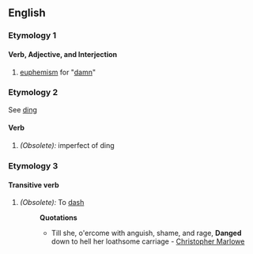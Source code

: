 ==English==
===Etymology 1===
====Verb, Adjective, and Interjection====
# [[euphemism]] for "[[damn]]"

===Etymology 2===
See [[ding]]
====Verb====
#''(Obsolete):'' imperfect of ding

===Etymology 3===
====Transitive verb====
#''(Obsolete):'' To [[dash]]
#:'''Quotations'''
#:* Till she, o'ercome with anguish, shame, and rage, '''Danged''' down to hell her loathsome carriage - [[Christopher Marlowe]]